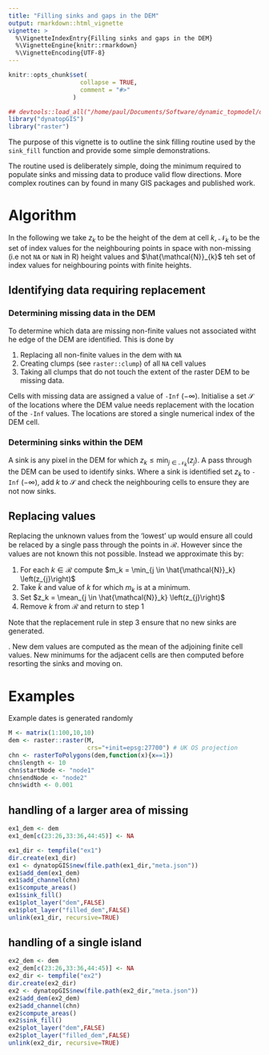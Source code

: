 ```yaml
---
title: "Filling sinks and gaps in the DEM"
output: rmarkdown::html_vignette
vignette: >
  %\VignetteIndexEntry{Filling sinks and gaps in the DEM}
  %\VignetteEngine{knitr::rmarkdown}
  %\VignetteEncoding{UTF-8}
---
```


```r
knitr::opts_chunk$set(
                    collapse = TRUE,
                    comment = "#>"
                  )
```

```r
## devtools::load_all("/home/paul/Documents/Software/dynamic_topmodel/dynatopGIS")
library("dynatopGIS")
library("raster")
```
The purpose of this vignette is to outline the sink filling routine used by
the `sink_fill` function and provide some simple demonstrations.

The routine used is deliberately simple, doing the minimum required to populate
sinks and missing data to produce valid flow directions. More complex routines
can by found in many GIS packages and published work.

# Algorithm
In the following we take $z_{k}$ to be the height of the dem at cell $k$, $\mathcal{N}_{k}$ to be the set of index values for the neighbouring
points in space with non-missing
(i.e not `NA` or `NaN` in R)
height values and $\hat{\mathcal{N}}_{k}$ teh set of index values for
neighbouring points with finite heights.

## Identifying data requiring replacement

### Determining missing data in the DEM

To determine which data are missing non-finite values not associated witht he
edge of the DEM are identified. This is done by

1. Replacing all non-finite values in the dem with `NA`
2. Creating clumps (see `raster::clump`) of all `NA` cell values
3. Taking all clumps that do not touch the extent of the raster DEM to be
   missing data.

Cells with missing data are assigned a value of `-Inf` ($-\infty$). Initialise
a set $\mathcal{S}$ of the locations where the DEM value needs replacement with
the location of the `-Inf` values. The locations are stored a single numerical
index of the DEM cell.

### Determining sinks within the DEM

A sink is any pixel in the DEM for which $z_{k} \leq \min_{j \in
\mathcal{N}_k} \left(z_{j}\right)$. A pass through the DEM can be used to
identify sinks. Where a sink is identified set $z_{k}$ to `-Inf` ($-\infty$), add $k$ to $\mathcal{S}$ and check the neighbouring cells to ensure they are not now sinks.

## Replacing values

Replacing the unknown values from the 'lowest' up would ensure all could be
relaced by a single pass through the points in $\mathcal{R}$. However since
the values are not known this not possible. Instead we approximate this by:

1. For each $k \in \mathcal{R}$ compute $m_k = \min_{j \in
\hat{\mathcal{N}}_k} \left(z_{j}\right)$
2. Take $\tilde{k}$ and value of $k$ for which $m_k$ is at a minimum.
3. Set $z_k = \mean_{j \in \hat{\mathcal{N}}_k} \left(z_{j}\right)$
4. Remove $k$ from $\mathcal{R}$ and return to step 1

Note that the replacement rule in step 3 ensure that no new sinks are
generated.

. New dem values are computed as the mean of the adjoining finite cell values. New minimums for the adjacent cells are then computed before resorting the sinks and moving on.

# Examples

Example dates is generated randomly

```r
M <- matrix(1:100,10,10)
dem <- raster::raster(M,
                      crs="+init=epsg:27700") # UK OS projection
chn <- rasterToPolygons(dem,function(x){x==1})
chn$length <- 10
chn$startNode <- "node1"
chn$endNode <- "node2"
chn$width <- 0.001
```

## handling of a larger area of missing

```r
ex1_dem <- dem
ex1_dem[c(23:26,33:36,44:45)] <- NA

ex1_dir <- tempfile("ex1")
dir.create(ex1_dir)
ex1 <- dynatopGIS$new(file.path(ex1_dir,"meta.json"))
ex1$add_dem(ex1_dem)
ex1$add_channel(chn)
ex1$compute_areas()
ex1$sink_fill()
ex1$plot_layer("dem",FALSE)
ex1$plot_layer("filled_dem",FALSE)
unlink(ex1_dir, recursive=TRUE)
```

## handling of a single island

```r
ex2_dem <- dem
ex2_dem[c(23:26,33:36,44:45)] <- NA
ex2_dir <- tempfile("ex2")
dir.create(ex2_dir)
ex2 <- dynatopGIS$new(file.path(ex2_dir,"meta.json"))
ex2$add_dem(ex2_dem)
ex2$add_channel(chn)
ex2$compute_areas()
ex2$sink_fill()
ex2$plot_layer("dem",FALSE)
ex2$plot_layer("filled_dem",FALSE)
unlink(ex2_dir, recursive=TRUE)
```
